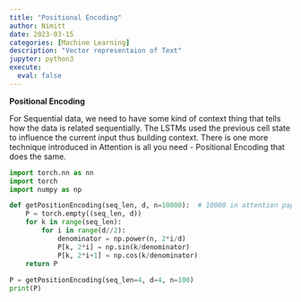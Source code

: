```yaml
---
title: "Positional Encoding"
author: Nimitt
date: 2023-03-15
categories: [Machine Learning]
description: "Vector representaion of Text"
jupyter: python3
execute:
  eval: false  
---
```


**Positional Encoding**

For Sequential data, we need to have some kind of context thing that tells how the data is related sequentially. The LSTMs used the previous cell state to influence the current input thus building context. There is one more technique introduced in Attention is all you need - Positional Encoding that does the same. 

```python
import torch.nn as nn
import torch
import numpy as np
```

```python
def getPositionEncoding(seq_len, d, n=10000):  # 10000 in attention paper
    P = torch.empty((seq_len, d))
    for k in range(seq_len):
        for i in range(d//2):
            denominator = np.power(n, 2*i/d)
            P[k, 2*i] = np.sin(k/denominator)
            P[k, 2*i+1] = np.cos(k/denominator)
    return P
 
P = getPositionEncoding(seq_len=4, d=4, n=100)
print(P)
```

